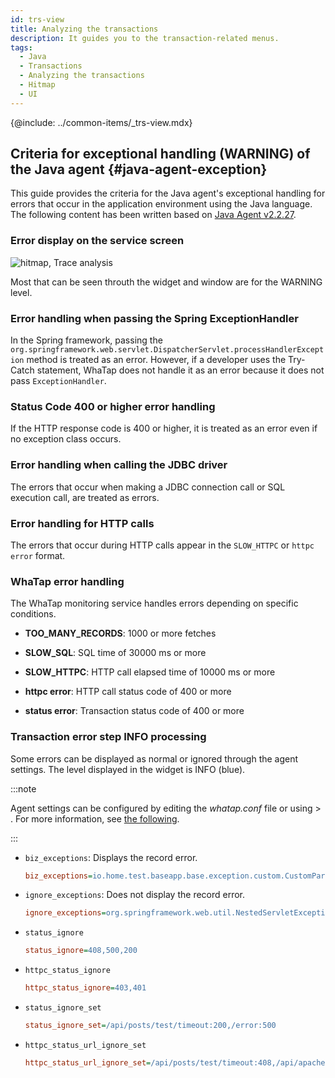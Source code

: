 ```yaml
---
id: trs-view
title: Analyzing the transactions
description: It guides you to the transaction-related menus.
tags:
  - Java
  - Transactions
  - Analyzing the transactions
  - Hitmap
  - UI
---
```


{@include: ../common-items/_trs-view.mdx}

## Criteria for exceptional handling (**WARNING**) of the Java agent {#java-agent-exception}

This guide provides the criteria for the Java agent's exceptional handling for errors that occur in the application environment using the Java language. The following content has been written based on [Java Agent v2.2.27](../release-notes/java/java-2_2_27).

### Error display on the service screen

![hitmap, Trace analysis](/img/faq/apm-faq-hitmap-error.png)

Most <Cmdname sid="TTL06087" className="uitext" /> that can be seen throuth the <Cmdname sid="AA005" className="uitext" /> widget and <Cmdname sid="TTL06209" className="uitext" /> window are for the <span class="slow">WARNING</span> level.

### Error handling when passing the Spring ExceptionHandler

In the Spring framework, passing the `org.springframework.web.servlet.DispatcherServlet.processHandlerException` method is treated as an error. However, if a developer uses the Try-Catch statement, WhaTap does not handle it as an error because it does not pass `ExceptionHandler`.

### Status Code 400 or higher error handling

If the HTTP response code is 400 or higher, it is treated as an error even if no exception class occurs.

### Error handling when calling the JDBC driver

The errors that occur when making a JDBC connection call or SQL execution call, are treated as errors.

### Error handling for HTTP calls

The errors that occur during HTTP calls appear in the `SLOW_HTTPC` or `httpc error` format.

### WhaTap error handling

The WhaTap monitoring service handles errors depending on specific conditions.

- **TOO_MANY_RECORDS**: 1000 or more fetches

- **SLOW_SQL**: SQL time of 30000 ms or more

- **SLOW_HTTPC**: HTTP call elapsed time of 10000 ms or more

- **httpc error**: HTTP call status code of 400 or more

- **status error**: Transaction status code of 400 or more

### Transaction error step INFO processing

Some errors can be displayed as normal or ignored through the agent settings. The level displayed in the <Cmdname sid="AA005" className="uitext" /> widget is <span class="normal">INFO</span> (blue).

:::note

Agent settings can be configured by editing the _whatap.conf_ file or using <Cmdname sid="management" className="uitext" /> > <Cmdname sid="agent_configuration" className="uitext" />. For more information, see [the following](../java/set-agent).

:::

- `biz_exceptions`: Displays the record error.

  ```ini title="whatap.conf"
  biz_exceptions=io.home.test.baseapp.base.exception.custom.CustomParameterizedException
  ```

- `ignore_exceptions`: Does not display the record error.

  ```ini title="whatap.conf"
  ignore_exceptions=org.springframework.web.util.NestedServletException
  ```

- `status_ignore`

  ```ini title="whatap.conf"
  status_ignore=408,500,200
  ```

- `httpc_status_ignore`

  ```ini title="whatap.conf"
  httpc_status_ignore=403,401
  ```

- `status_ignore_set`

  ```ini title="whatap.conf"
  status_ignore_set=/api/posts/test/timeout:200,/error:500
  ```

- `httpc_status_url_ignore_set`

  ```ini title="whatap.conf"
  httpc_status_url_ignore_set=/api/posts/test/timeout:408,/api/apache/httpclient/posts/timeout:500
  ```

